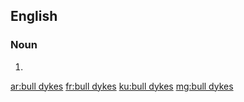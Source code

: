 ==English==

===Noun===
{{head|en|plural}}

# {{plural of|bull dyke|lang=en}}

[[ar:bull dykes]]
[[fr:bull dykes]]
[[ku:bull dykes]]
[[mg:bull dykes]]